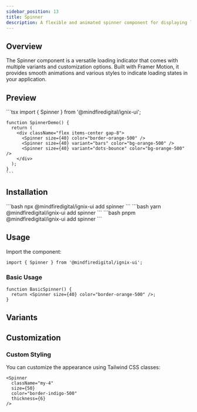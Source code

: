 ```yaml
---
sidebar_position: 13
title: Spinner
description: A flexible and animated spinner component for displaying loading states.
---
```



## Overview

The Spinner component is a versatile loading indicator that comes with multiple variants and customization options. Built with Framer Motion, it provides smooth animations and various styles to indicate loading states in your application.

## Preview

<Tabs defaultValue="preview">
  <TabItem value="preview" label="Preview" default>
    <div className="w-full p-8 space-y-8 border rounded-lg">
      <div className=" p-6 rounded-lg">
        <div className="flex items-center justify-center gap-8">
          <Spinner size={40} color="border-orange-500" />
          <Spinner size={40} variant="bars" color="bg-orange-500" />
          <Spinner size={40} variant="dots-bounce" color="bg-orange-500" />
        </div>
      </div>
    </div>
  </TabItem>
  <TabItem value="code" label="Code">
    ```tsx
    import { Spinner } from '@mindfiredigital/ignix-ui';

    function SpinnerDemo() {
      return (
        <div className="flex items-center gap-8">
          <Spinner size={40} color="border-orange-500" />
          <Spinner size={40} variant="bars" color="bg-orange-500" />
          <Spinner size={40} variant="dots-bounce" color="bg-orange-500" />
        </div>
      );
    }
    ```
  </TabItem>
</Tabs>

## Installation

<Tabs>
  <TabItem value="npm" label="npm" default>
    ```bash
    npx @mindfiredigital/ignix-ui add spinner
    ```
  </TabItem>
  <TabItem value="yarn" label="Yarn">
    ```bash
    yarn @mindfiredigital/ignix-ui add spinner
    ```
  </TabItem>
  <TabItem value="pnpm" label="pnpm">
    ```bash
    pnpm @mindfiredigital/ignix-ui add spinner
    ```
  </TabItem>
</Tabs>

## Usage

Import the component:

```tsx
import { Spinner } from '@mindfiredigital/ignix-ui';
```

### Basic Usage

```tsx
function BasicSpinner() {
  return <Spinner size={40} color="border-orange-500" />;
}
```


## Variants

<SpinnerDemo />

## Customization

### Custom Styling

You can customize the appearance using Tailwind CSS classes:

```tsx
<Spinner
  className="my-4"
  size={50}
  color="border-indigo-500"
  thickness={6}
/>
```